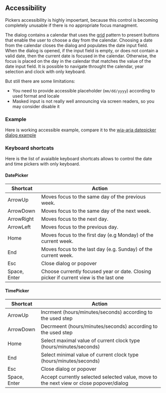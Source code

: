 
<PageMeta title="Accessiblity" description="Accessibility guideline for @material-ui/pickers" />

## Accessibility

<Ad />

Pickers accessibility is highly impoertant, because this control is becoming completely unusable if there is
no appropriate focus managment.

The dialog contains a calendar that uses the [grid](https://www.w3.org/TR/wai-aria-practices/#grid) pattern to present buttons that enable the user to choose a day from the calendar.
Choosing a date from the calendar closes the dialog and populates the date input field. When the dialog is opened,
if the input field is empty, or does not contain a valid date, then the current date is focused in the calendar.
Otherwise, the focus is placed on the day in the calendar that matches the value of the date input field.
It is possible to navigate throught the calendar, year selection and clock with only keyboard.

But still there are some limitations:

- You need to provide accessible placeholder (`mm/dd/yyyy`) according to used format and locale
- Masked input is not really well announcing via screen readers, so you may consider disable it

### Example

Here is working accessible example, compare it to the [wia-aria datepicker dialog example](https://www.w3.org/TR/wai-aria-practices/examples/dialog-modal/datepicker-dialog.html)

<Example source={Accessibility} />

### Keyboard shortcats

Here is the list of avaialble keyboard shortcats allows to control the date and time pickers with only keyboard.

#### DatePicker

| Shortcat     | Action                                                                                |
| ------------ | ------------------------------------------------------------------------------------- |
| ArrowUp      | Moves focus to the same day of the previous week.                                     |
| ArrowDown    | Moves focus to the same day of the next week.                                         |
| ArrowRight   | Moves focus to the next day.                                                          |
| ArrowLeft    | Moves focus to the previous day.                                                      |
| Home         | Moves focus to the first day (e.g Monday) of the current week.                        |
| End          | Moves focus to the last day (e.g. Sunday) of the current week.                        |
| Esc          | Close dialog or popover                                                               |
| Space, Enter | Choose currently focused year or date. Closing picker if current view is the last one |

#### TimePicker

| Shortcat     | Action                                                                                  |
| ------------ | --------------------------------------------------------------------------------------- |
| ArrowUp      | Incrment (hours/minutes/seconds) according to the used step                             |
| ArrowDown    | Decrmeent (hours/minutes/seconds) according to the used step                            |
| Home         | Select maximal value of current clock type (hours/minutes/seconds)                      |
| End          | Select minimal value of current clock type (hours/minutes/seconds)                      |
| Esc          | Close dialog or popover                                                                 |
| Space, Enter | Accept currently selected selected value, move to the next view or close popover/dialog |
